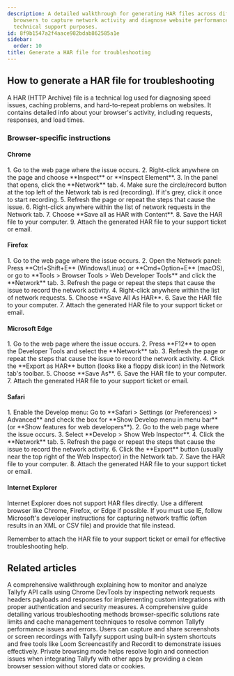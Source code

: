 ```yaml
---
description: A detailed walkthrough for generating HAR files across different web
  browsers to capture network activity and diagnose website performance issues for
  technical support purposes.
id: 8f9b1547a2f4aace982bdab862585a1e
sidebar:
  order: 10
title: Generate a HAR file for troubleshooting
---
```



## How to generate a HAR file for troubleshooting

A HAR (HTTP Archive) file is a technical log used for diagnosing speed issues, caching problems, and hard-to-repeat problems on websites. It contains detailed info about your browser's activity, including requests, responses, and load times.

### Browser-specific instructions

#### Chrome

<Steps>
1. Go to the web page where the issue occurs.
2. Right-click anywhere on the page and choose **Inspect** or **Inspect Element**.
3. In the panel that opens, click the **Network** tab.
4. Make sure the circle/record button at the top left of the Network tab is red (recording). If it's grey, click it once to start recording.
5. Refresh the page or repeat the steps that cause the issue.
6. Right-click anywhere within the list of network requests in the Network tab.
7. Choose **Save all as HAR with Content**.
8. Save the HAR file to your computer.
9. Attach the generated HAR file to your support ticket or email.
</Steps>

#### Firefox

<Steps>
1. Go to the web page where the issue occurs.
2. Open the Network panel: Press **Ctrl+Shift+E** (Windows/Linux) or **Cmd+Option+E** (macOS), or go to **Tools > Browser Tools > Web Developer Tools** and click the **Network** tab.
3. Refresh the page or repeat the steps that cause the issue to record the network activity.
4. Right-click anywhere within the list of network requests.
5. Choose **Save All As HAR**.
6. Save the HAR file to your computer.
7. Attach the generated HAR file to your support ticket or email.
</Steps>

#### Microsoft Edge

<Steps>
1. Go to the web page where the issue occurs.
2. Press **F12** to open the Developer Tools and select the **Network** tab.
3. Refresh the page or repeat the steps that cause the issue to record the network activity.
4. Click the **Export as HAR** button (looks like a floppy disk icon) in the Network tab's toolbar.
5. Choose **Save As**.
6. Save the HAR file to your computer.
7. Attach the generated HAR file to your support ticket or email.
</Steps>

#### Safari

<Steps>
1. Enable the Develop menu: Go to **Safari > Settings (or Preferences) > Advanced** and check the box for **Show Develop menu in menu bar** (or **Show features for web developers**).
2. Go to the web page where the issue occurs.
3. Select **Develop > Show Web Inspector**.
4. Click the **Network** tab.
5. Refresh the page or repeat the steps that cause the issue to record the network activity.
6. Click the **Export** button (usually near the top right of the Web Inspector) in the Network tab.
7. Save the HAR file to your computer.
8. Attach the generated HAR file to your support ticket or email.
</Steps>

#### Internet Explorer

Internet Explorer does not support HAR files directly. Use a different browser like Chrome, Firefox, or Edge if possible. If you must use IE, follow Microsoft's developer instructions for capturing network traffic (often results in an XML or CSV file) and provide that file instead.

Remember to attach the HAR file to your support ticket or email for effective troubleshooting help.


## Related articles
<CardGrid>
<LinkTitleCard header="<b>Open Api > Sniff API calls using Chrome</b>" href="/products/pro/integrations/open-api/how-to-sniff-api-calls-using-chrome/" > A comprehensive walkthrough explaining how to monitor and analyze Tallyfy API calls using Chrome DevTools by inspecting network requests headers payloads and responses for implementing custom integrations with proper authentication and security measures. </LinkTitleCard>
<LinkTitleCard header="<b>Miscellaneous > Troubleshooting</b>" href="/products/pro/miscellaneous/troubleshooting/" > A comprehensive guide detailing various troubleshooting methods browser-specific solutions rate limits and cache management techniques to resolve common Tallyfy performance issues and errors. </LinkTitleCard>
<LinkTitleCard header="<b>Support > Share screenshots and screencasts with Tallyfy support</b>" href="/products/pro/miscellaneous/support/how-to-share-screenshots-and-screencasts-with-tallyfy-support/" > Users can capture and share screenshots or screen recordings with Tallyfy support using built-in system shortcuts and free tools like Loom Screencastify and Recordit to demonstrate issues effectively. </LinkTitleCard>
<LinkTitleCard header="<b>Miscellaneous > Connect Tallyfy to other apps using private browsing</b>" href="/products/pro/miscellaneous/how-to-connect-tallyfy-to-other-apps-using-private-browsing/" > Private browsing mode helps resolve login and connection issues when integrating Tallyfy with other apps by providing a clean browser session without stored data or cookies. </LinkTitleCard>
</CardGrid>